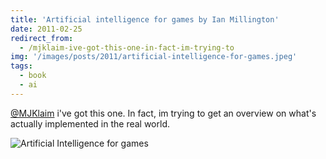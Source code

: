 ```yaml
---
title: 'Artificial intelligence for games by Ian Millington'
date: 2011-02-25
redirect_from:
  - /mjklaim-ive-got-this-one-in-fact-im-trying-to
img: '/images/posts/2011/artificial-intelligence-for-games.jpeg'
tags:
  - book
  - ai
---
```


[@MJKlaim](http://twitter.com/mjklaim) i've got this one. In fact, im trying to
get an overview on what's actually implemented in the real world.

![Artificial Intelligence for games](/images/posts/2011/artificial-intelligence-for-games.jpeg)
